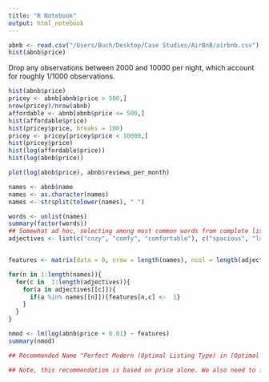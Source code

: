 ```yaml
---
title: "R Notebook"
output: html_notebook
---
```

```r
abnb <- read.csv("/Users/Buch/Desktop/Case Studies/AirBnB/airbnb.csv")
hist(abnb$price)
```
Drop any observations between 2000 and 10000 per night, which account for roughly 1/1000 observations.
```r
hist(abnb$price)
pricey <- abnb[abnb$price > 500,]
nrow(pricey)/nrow(abnb)
affordable <- abnb[abnb$price <= 500,]
hist(affordable$price)
hist(pricey$price, breaks = 100)
pricey <- pricey[pricey$price < 10000,]
hist(pricey$price)
hist(log(affordable$price))
hist(log(abnb$price))
```


```r
plot(log(abnb$price), abnb$reviews_per_month)
```


```r
names <- abnb$name
names <- as.character(names)
names <- strsplit(tolower(names), " ")

words <- unlist(names)
summary(factor(words))
## Somewhat ad hoc, selecting among most common words from complete list of names. Trying to select words that don't indicate location or type of listing (e.g. "Midtown", "House"), and grouping words by intuition. Given unlimited time could try some kind of latent topic modeling for principled grouping
adjectives <- list(c("cozy", "comfy", "comfortable"), c("spacious", "large", "huge", "big", "space"), c("beautiful", "lovely", "gorgeous"), c("new", "bright", "clean"), "modern", c("charming", "charm"), "sunny", "view", "quiet",  c("great", "amazing","prime", "best", "perfect"))


features <- matrix(data = 0, nrow = length(names), ncol = length(adjectives))

for(n in 1:length(names)){
  for(c in  1:length(adjectives)){
    for(a in adjectives[[c]]){
      if(a %in% names[[n]]){features[n,c] <-  1}
    }
  }
}

nmod <- lm(log(abnb$price + 0.01) ~ features)
summary(nmod)

## Recommended Name "Perfect Modern (Optimal Listing Type) in (Optimal Location). Lots of Charm and Great View!!"

## Note, this recommendation is based on price alone. We also need to find words that optimize popularity

```
